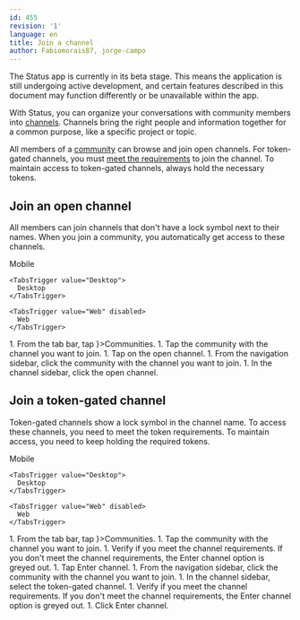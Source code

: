 ```yaml
---
id: 455
revision: '1'
language: en
title: Join a channel
author: Fabiomorais87, jorge-campo
---
```


<Admonition type="beta" status="Status app is currently in beta stage">
  The Status app is currently in its beta stage. This means the application is still undergoing active development, and certain features described in this document may function differently or be unavailable within the app.
</Admonition>

With Status, you can organize your conversations with community members into [channels](./channels-your-quick-start-guide.mdx). Channels bring the right people and information together for a common purpose, like a specific project or topic.

All members of a [community](./how-to-use-status-communities-your-quick-start-guide.mdx) can browse and join open channels. For token-gated channels, you must [meet the requirements](./understand-token-requirements-in-channels.mdx) to join the channel. To maintain access to token-gated channels, always hold the necessary tokens.

## Join an open channel

All members can join channels that don't have a <LockedIcon /> lock symbol next to their names. When you join a community, you automatically get access to these channels.

<Tabs defaultValue="Mobile">
  <TabsList size={32}>
    <TabsTrigger value="Mobile">
      Mobile
    </TabsTrigger>

    <TabsTrigger value="Desktop">
      Desktop
    </TabsTrigger>

    <TabsTrigger value="Web" disabled>
      Web
    </TabsTrigger>
  </TabsList>

  <TabsContent value="Mobile">
    1. From the tab bar, tap <ContextTag icon={<CommunitiesIcon />}>Communities</ContextTag>.
    1. Tap the community with the channel you want to join.
    1. Tap on the open channel.
  </TabsContent>

  <TabsContent value="Desktop">
    1. From the navigation sidebar, click the community with the channel you want to join.
    1. In the channel sidebar, click the open channel.
  </TabsContent>
</Tabs>

## Join a token-gated channel

Token-gated channels show a <LockedIcon /> lock symbol in the channel name. To access these channels, you need to meet the token requirements. To maintain access, you need to keep holding the required tokens.

<Tabs defaultValue="Mobile">
  <TabsList size={32}>
    <TabsTrigger value="Mobile">
      Mobile
    </TabsTrigger>

    <TabsTrigger value="Desktop">
      Desktop
    </TabsTrigger>

    <TabsTrigger value="Web" disabled>
      Web
    </TabsTrigger>
  </TabsList>

  <TabsContent value="Mobile">
    1. From the tab bar, tap <ContextTag icon={<CommunitiesIcon />}>Communities</ContextTag>.
    1. Tap the community with the channel you want to join.
    1. Verify if you meet the channel requirements. If you don't meet the channel requirements, the <ContextTag>Enter channel</ContextTag> option is greyed out.
    1. Tap <ContextTag>Enter channel</ContextTag>.
  </TabsContent>

  <TabsContent value="Desktop">
    1. From the navigation sidebar, click the community with the channel you want to join.
    1. In the channel sidebar, select the token-gated channel.
    1. Verify if you meet the channel requirements. If you don't meet the channel requirements, the <ContextTag>Enter channel</ContextTag> option is greyed out.
    1. Click <ContextTag>Enter channel</ContextTag>.
  </TabsContent>
</Tabs>
